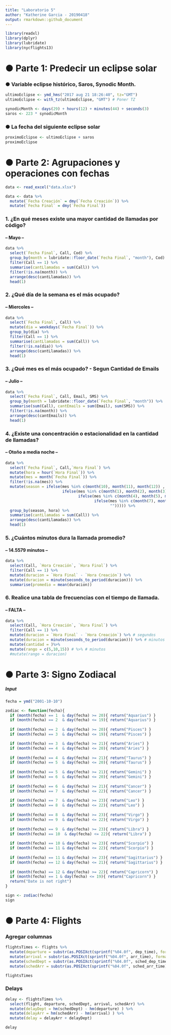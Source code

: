 ```yaml
---
title: "Laboratorio 5"
author: "Katherine Garcia - 20190418"
output: rmarkdown::github_document
---
```


```r
library(readxl)
library(dplyr)
library(lubridate)
library(nycflights13)
```

# ●	Parte 1: Predecir un eclipse solar

### ●	Variable eclipse histórico, Saros, Synodic Month.
```r
ultimoEclipse <- ymd_hms("2017 aug 21 18:26:40", tz="GMT")
ultimoEclipse <- with_tz(ultimoEclipse, "GMT") # Poner TZ

synodicMonth <- days(29) + hours(12) + minutes(44) + seconds(3)
saros <- 223 * synodicMonth
```

### ●	La fecha del siguiente eclipse solar
```r
proximoEclipse <- ultimoEclipse + saros
proximoEclipse
```

# ●	Parte 2: Agrupaciones y operaciones con fechas

```r
data <- read_excel("data.xlsx")

data <- data %>%
  mutate(`Fecha Creación` = dmy(`Fecha Creación`)) %>%
  mutate(`Fecha Final` = dmy(`Fecha Final`))
```


### 1. ¿En qué meses existe una mayor cantidad de llamadas por código?
####  -- Mayo --
```r
data %>%
  select(`Fecha Final`, Call, Cod) %>%
  group_by(month = lubridate::floor_date(`Fecha Final`, "month"), Cod) %>%  
  filter(Call == 1) %>%
  summarise(cantLlamadas = sum(Call)) %>%
  filter(!is.na(month)) %>%
  arrange(desc(cantLlamadas)) %>%
  head(1)
```

### 2. ¿Qué día de la semana es el más ocupado?
####  -- Miercoles --
```r
data %>%
  select(`Fecha Final`, Call) %>%
  mutate(dia = weekdays(`Fecha Final`)) %>%
  group_by(dia) %>%  
  filter(Call == 1) %>%
  summarise(cantLlamadas = sum(Call)) %>%
  filter(!is.na(dia)) %>%
  arrange(desc(cantLlamadas)) %>%
  head(1)
```

### 3. ¿Qué mes es el más ocupado? - Segun Cantidad de Emails
#### -- Julio --

```r
data %>%
  select(`Fecha Final`, Call, Email, SMS) %>%
  group_by(month = lubridate::floor_date(`Fecha Final`, "month")) %>%  
  summarise(sum(Call), cantEmails = sum(Email), sum(SMS)) %>%
  filter(!is.na(month)) %>%
  arrange(desc(cantEmails)) %>%
  head(1)
```

### 4. ¿Existe una concentración o estacionalidad en la cantidad de llamadas?
#### -- Otoño a media noche --
```r
data %>%
  select(`Fecha Final`, Call,`Hora Final`) %>%
  mutate(hora = hour(`Hora Final`)) %>%
  mutate(mes = month(`Fecha Final`)) %>%
  filter(!is.na(mes)) %>%
  mutate(season = ifelse(mes %in% c(month(10), month(11), month(12)) , "Fall",
                         ifelse(mes %in% c(month(1), month(2), month(3)), "Winter",
                                ifelse(mes %in% c(month(4), month(5), month(6)), "Spring",
                                       ifelse(mes %in% c(month(7), month(8), month(9)), "Summer",
                                              ""))))) %>%
  group_by(season, hora) %>%
  summarise(cantLlamadas = sum(Call)) %>%
  arrange(desc(cantLlamadas)) %>%
  head(1)
```

### 5. ¿Cuántos minutos dura la llamada promedio?
#### -- 14.5579 minutos --

```r
data %>%
  select(Call, `Hora Creación`, `Hora Final`) %>%
  filter(Call == 1) %>%
  mutate(duracion = `Hora Final` - `Hora Creación`) %>%
  mutate(duracion = minute(seconds_to_period(duracion))) %>%
  summarise(promedio = mean(duracion))
```

### 6. Realice una tabla de frecuencias con el tiempo de llamada.
#### -- FALTA --
```r
data %>% 
  select(Call, `Hora Creación`, `Hora Final`) %>%
  filter(Call == 1) %>%
  mutate(duracion = `Hora Final` - `Hora Creación`) %>% # segundos
  mutate(duracion = minute(seconds_to_period(duracion))) %>% # minutos
  mutate(cantidad = )%>%
  mutate(rango = c(5,10,15)) # %>% # minutos
  #mutate(rango = duracion)
```

# ●	Parte 3: Signo Zodiacal

##### Input
```r
fecha = ymd("2001-10-10")
```


```r
zodiac <- function(fecha){
  if (month(fecha) == 1  & day(fecha) >= 20){ return("Aquarius") }
  if (month(fecha) == 2  & day(fecha) <= 19){ return("Aquarius") }
  
  if (month(fecha) == 2  & day(fecha) >= 20){ return("Pisces") }
  if (month(fecha) == 3  & day(fecha) <= 19){ return("Pisces") }

  if (month(fecha) == 3  & day(fecha) >= 21){ return("Aries") }
  if (month(fecha) == 4  & day(fecha) <= 20){ return("Aries") }
  
  if (month(fecha) == 4  & day(fecha) >= 21){ return("Taurus") }
  if (month(fecha) == 5  & day(fecha) <= 20){ return("Taurus") }
  
  if (month(fecha) == 5  & day(fecha) >= 21){ return("Gemini") }
  if (month(fecha) == 6  & day(fecha) <= 20){ return("Gemini") }
  
  if (month(fecha) == 6  & day(fecha) >= 21){ return("Cancer") }
  if (month(fecha) == 7  & day(fecha) <= 22){ return("Cancer") }
  
  if (month(fecha) == 7  & day(fecha) >= 23){ return("Leo") }
  if (month(fecha) == 8  & day(fecha) <= 22){ return("Leo") }
  
  if (month(fecha) == 8  & day(fecha) >= 23){ return("Virgo") }
  if (month(fecha) == 9  & day(fecha) <= 22){ return("Virgo") }
  
  if (month(fecha) == 9  & day(fecha) >= 23){ return("Libra") }
  if (month(fecha) == 10  & day(fecha) <= 22){ return("Libra") }
  
  if (month(fecha) == 10 & day(fecha) >= 23){ return("Scorpio") }
  if (month(fecha) == 11 & day(fecha) <= 22){ return("Scorpio") }
  
  if (month(fecha) == 11 & day(fecha) >= 23){ return("Sagittarius") }
  if (month(fecha) == 12 & day(fecha) <= 21){ return("Sagittarius") }
  
  if (month(fecha) == 12 & day(fecha) >= 22){ return("Capricorn") }
  if (month(fecha) == 1 & day(fecha) <= 19){ return("Capricorn") }
  return("Date is not right")
}  

sign <- zodiac(fecha)
sign
```


# ●	Parte 4: Flights

### Agregar columnas
```r
flightsTimes <- flights %>%
  mutate(departure = substr(as.POSIXct(sprintf("%04.0f", dep_time), format='%H%M'), 12, 16)) %>%
  mutate(arrival = substr(as.POSIXct(sprintf("%04.0f", arr_time), format='%H%M'), 12, 16)) %>%
  mutate(schedDept = substr(as.POSIXct(sprintf("%04.0f", sched_dep_time), format='%H%M'), 12, 16)) %>%
  mutate(schedArr = substr(as.POSIXct(sprintf("%04.0f", sched_arr_time), format='%H%M'), 12, 16)) 

flightsTimes
```

### Delays
```r
delay <- flightsTimes %>%
  select(flight, departure, schedDept, arrival, schedArr) %>%
  mutate(delayDept = hm(schedDept) - hm(departure) ) %>%
  mutate(delayArr = hm(schedArr) - hm(arrival) ) %>%
  mutate(delay = delayArr + delayDept)

delay
```
















